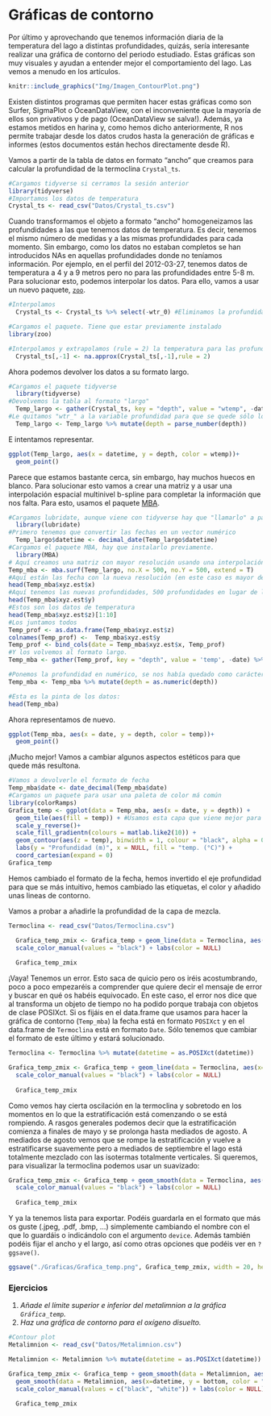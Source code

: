 # Gráficas de contorno {#Contour}

Por último y aprovechando que tenemos información diaria de la temperatura del lago a distintas profundidades, quizás, sería interesante realizar una gráfica de contorno del periodo estudiado. Estas gráficas son muy visuales y ayudan a entender mejor el comportamiento del lago. Las vemos a menudo en los artículos.

```r
knitr::include_graphics("Img/Imagen_ContourPlot.png")
``` 

Existen distintos programas que permiten hacer estas gráficas como son Surfer, SigmaPlot o OceanDataView, con el inconveniente que la mayoría de ellos son privativos y de pago (OceanDataView se salva!). Además, ya estamos metidos en harina y, como hemos dicho anteriormente, R nos permite trabajar desde los datos crudos hasta la generación de gráficas e informes (estos documentos están hechos directamente desde R).

Vamos a partir de la tabla de datos en formato "ancho" que creamos para calcular la profundidad de la termoclina `Crystal_ts`.

```r
#Cargamos tidyverse si cerramos la sesión anterior
library(tidyverse)
#Importamos los datos de temperatura
Crystal_ts <- read_csv("Datos/Crystal_ts.csv")
```

Cuando transformamos el objeto a formato "ancho" homogeneizamos las profundidades a las que tenemos datos de temperatura. Es decir, tenemos el mismo número de medidas y a las mismas profundidades para cada momento. Sin embargo, como los datos no estaban completos se han introducidos NAs en aquellas profundidades donde no teníamos información. Por ejemplo, en el perfil del 2012-03-27, tenemos datos de temperatura a 4 y a 9 metros pero no para las profundidades entre 5-8 m. Para solucionar esto, podemos interpolar los datos. Para ello, vamos a usar un nuevo paquete, [`zoo`](https://cran.r-project.org/web/packages/zoo/zoo.pdf).

```r
#Interpolamos
  Crystal_ts <- Crystal_ts %>% select(-wtr_0) #Eliminamos la profundidad 0 porque hay mucha variación debido a los cambios día noche.
```

```r
#Cargamos el paquete. Tiene que estar previamente instalado
library(zoo)

#Interpolamos y extrapolamos (rule = 2) la temperatura para las profundidades que nos faltan.
  Crystal_ts[,-1] <- na.approx(Crystal_ts[,-1],rule = 2)
```

Ahora podemos devolver los datos a su formato largo.

```r
#Cargamos el paquete tidyverse
  library(tidyverse)
#Devolvemos la tabla al formato "largo"
  Temp_largo <- gather(Crystal_ts, key = "depth", value = "wtemp", -datetime)
#Le quitamos "wtr_" a la variable profundidad para que se quede sólo los números.
  Temp_largo <- Temp_largo %>% mutate(depth = parse_number(depth))
```

E intentamos representar.

```r
ggplot(Temp_largo, aes(x = datetime, y = depth, color = wtemp))+
  geom_point()
```

Parece que estamos bastante cerca, sin embargo, hay muchos huecos en blanco. Para solucionar esto vamos a crear una matriz y a usar una interpolación espacial multinivel b-spline para completar la información que nos falta. Para esto, usamos el paquete [MBA](https://cran.r-project.org/web/packages/MBA/MBA.pdf).

```r
#Cargamos lubridate, aunque viene con tidyverse hay que "llamarlo" a parte.
  library(lubridate)
#Primero tenemos que convertir las fechas en un vector numérico
  Temp_largo$datetime <- decimal_date(Temp_largo$datetime)
#Cargamos el paquete MBA, hay que instalarlo previamente.
  library(MBA)
# Aquí creamos una matriz con mayor resolución usando una interpolación espacial multinivel b-spline
Temp_mba <- mba.surf(Temp_largo, no.X = 500, no.Y = 500, extend = T)
#Aquí están las fecha con la nueva resolución (en este caso es mayor de la que teniamos, 500 "perfiles", frente a los 189 que teníamos)
head(Temp_mba$xyz.est$x)
#Aquí tenemos las nuevas profundidades, 500 profundidades en lugar de las 19 que teniamos antes
head(Temp_mba$xyz.est$y)
#Estos son los datos de temperatura
head(Temp_mba$xyz.est$z)[1:10]
#Los juntamos todos
Temp_prof <- as.data.frame(Temp_mba$xyz.est$z)
colnames(Temp_prof) <-  Temp_mba$xyz.est$y
Temp_prof <- bind_cols(date = Temp_mba$xyz.est$x, Temp_prof)
#Y los volvemos al formato largo.
Temp_mba <- gather(Temp_prof, key = "depth", value = 'temp', -date) %>%  mutate(temp = round(temp, 3))

#Ponemos la profundidad en numérico, se nos había quedado como carácter
Temp_mba <- Temp_mba %>% mutate(depth = as.numeric(depth))

#Esta es la pinta de los datos:
head(Temp_mba)
```

Ahora representamos de nuevo.

```r
ggplot(Temp_mba, aes(x = date, y = depth, color = temp))+
  geom_point()
```

¡Mucho mejor! Vamos a cambiar algunos aspectos estéticos para que quede más resultona.

```r
#Vamos a devolverle el formato de fecha
Temp_mba$date <- date_decimal(Temp_mba$date)
#Cargamos un paquete para usar una paleta de color má común
library(colorRamps)
Grafica_temp <- ggplot(data = Temp_mba, aes(x = date, y = depth)) +
  geom_tile(aes(fill = temp)) + #Usamos esta capa que viene mejor para este tipo de gráficos pero podíamos haber usado geom_point
  scale_y_reverse()+
  scale_fill_gradientn(colours = matlab.like2(10)) +
  geom_contour(aes(z = temp), binwidth = 1, colour = "black", alpha = 0.2) +
  labs(y = "Profundidad (m)", x = NULL, fill = "temp. (°C)") +
  coord_cartesian(expand = 0)
Grafica_temp
```

Hemos cambiado el formato de la fecha, hemos invertido el eje profundidad para que se más intuitivo, hemos cambiado las etiquetas, el color y añadido unas lineas de contorno.

Vamos a probar a añadirle la profundidad de la capa de mezcla.

```r
Termoclina <- read_csv("Datos/Termoclina.csv")

  Grafica_temp_zmix <- Grafica_temp + geom_line(data = Termoclina, aes(x=datetime, y = thermo.depth, color = "Termoclina"), size = 0.2)+
  scale_color_manual(values = "black") + labs(color = NULL)
  
  Grafica_temp_zmix
```

¡Vaya! Tenemos un error. Esto saca de quicio pero os iréis acostumbrando, poco a poco empezaréis a comprender que quiere decir el mensaje de error y buscar en qué os habéis equivocado. En este caso, el error nos dice que al transforma un objeto de tiempo no ha podido porque trabaja con objetos de clase POSIXct. Si os fijáis en el data.frame que usamos para hacer la gráfica de contorno (`Temp_mba`) la fecha está en formato `POSIXct` y en el data.frame de `Termoclina` está en formato `Date`. Sólo tenemos que cambiar el formato de este último y estará solucionado.

```r
Termoclina <- Termoclina %>% mutate(datetime = as.POSIXct(datetime))

Grafica_temp_zmix <- Grafica_temp + geom_line(data = Termoclina, aes(x=datetime, y = thermo.depth, color = "Termoclina"), size = 0.2)+
  scale_color_manual(values = "black") + labs(color = NULL)
  
  Grafica_temp_zmix
```

Como vemos hay cierta oscilación en la termoclina y sobretodo en los momentos en lo que la estratificación está comenzando o se está rompiendo. A rasgos generales podemos decir que la estratificación comienza a finales de mayo y se prolonga hasta mediados de agosto. A mediados de agosto vemos que se rompe la estratificación y vuelve a estratificarse suavemente pero a mediados de septiembre el lago está totalmente mezclado con las isotermas totalmente verticales. Si queremos, para visualizar la termoclina podemos usar un suavizado:

```r
Grafica_temp_zmix <- Grafica_temp + geom_smooth(data = Termoclina, aes(x=datetime, y = thermo.depth, color = "Termoclina"), size = 0.2, na.rm = TRUE, se = FALSE)+
  scale_color_manual(values = "black") + labs(color = NULL)
  
  Grafica_temp_zmix
```


Y ya la tenemos lista para exportar. Podéis guardarla en el formato que más os guste (.jpeg, .pdf, .bmp, ...) simplemente cambiando el nombre con el que lo guardáis o indicándolo con el argumento `device`. Además también podéis fijar el ancho y el largo, así como otras opciones que podéis ver en `?ggsave()`.

```r
ggsave("./Graficas/Grafica_temp.png", Grafica_temp_zmix, width = 20, height = 10, units = "cm")
```

### Ejercicios

  1. *Añade el límite superior e inferior del metalimnion a la gráfica `Gráfica_temp`.*
  2. *Haz una gráfica de contorno para el oxígeno disuelto.*
  
```r
#Contour plot
Metalimnion <- read_csv("Datos/Metalimnion.csv")

Metalimnion <- Metalimnion %>% mutate(datetime = as.POSIXct(datetime))

Grafica_temp_zmix <- Grafica_temp + geom_smooth(data = Metalimnion, aes(x=datetime, y = top, color = "Superior"), size = 0.2, na.rm = T, se = FALSE)+
  geom_smooth(data = Metalimnion, aes(x=datetime, y = bottom, color = "Inferior"), size = 0.2, na.rm = T, se = FALSE)+
  scale_color_manual(values = c("black", "white")) + labs(color = NULL)
  
  Grafica_temp_zmix
```
